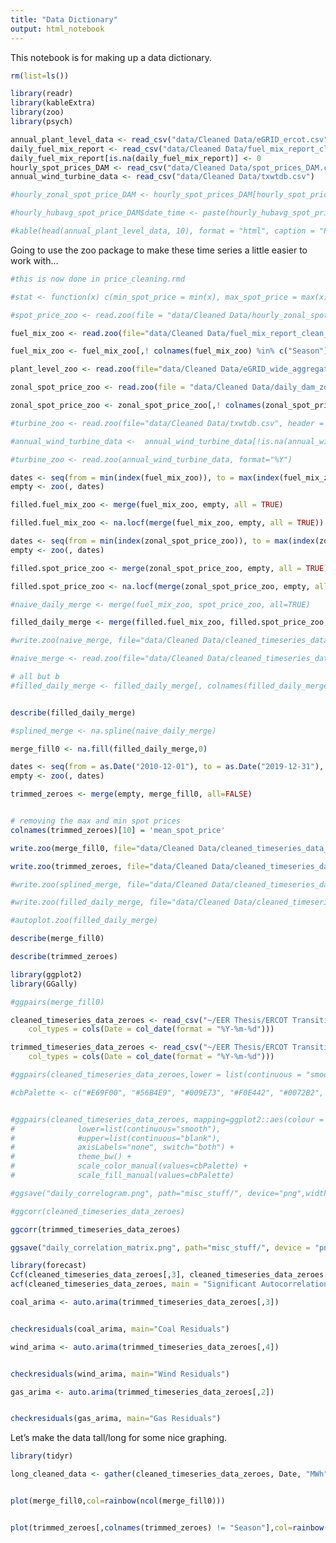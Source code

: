 ```yaml
---
title: "Data Dictionary"
output: html_notebook
---
```


This notebook is for making up a data dictionary.

```r
rm(list=ls())
```

```r
library(readr)
library(kableExtra)
library(zoo)
library(psych)
```

```r
annual_plant_level_data <- read_csv("data/Cleaned Data/eGRID_ercot.csv")
daily_fuel_mix_report <- read_csv("data/Cleaned Data/fuel_mix_report_clean_wide.csv")
daily_fuel_mix_report[is.na(daily_fuel_mix_report)] <- 0
hourly_spot_prices_DAM <- read_csv("data/Cleaned Data/spot_prices_DAM.csv")
annual_wind_turbine_data <- read_csv("data/Cleaned Data/txwtdb.csv")

```
```r
#hourly_zonal_spot_price_DAM <- hourly_spot_prices_DAM[hourly_spot_prices_DAM$`Settlement Point` == "HB_HUBAVG",]

#hourly_hubavg_spot_price_DAM$date_time <- paste(hourly_hubavg_spot_price_DAM$`Delivery Date`, hourly_hubavg_spot_price_DAM$`Hour Ending`)
```

```r
#kable(head(annual_plant_level_data, 10), format = "html", caption = "Portion of dataset")
```

Going to use the zoo package to make these time series a little easier to work with...


```r
#this is now done in price_cleaning.rmd

#stat <- function(x) c(min_spot_price = min(x), max_spot_price = max(x), mean_spot_price = mean(x))

#spot_price_zoo <- read.zoo(file = "data/Cleaned Data/hourly_zonal_spot_price_DAM.csv", header = TRUE, sep = ",", format = "%Y-%m-%d", aggregate = stat)
```


```r

fuel_mix_zoo <- read.zoo(file="data/Cleaned Data/fuel_mix_report_clean_wide.csv", header = TRUE, sep=",", format = "%Y-%m-%d")

fuel_mix_zoo <- fuel_mix_zoo[,! colnames(fuel_mix_zoo) %in% c("Season")]

```


```r

plant_level_zoo <- read.zoo(file="data/Cleaned Data/eGRID_wide_aggregate.csv", header = TRUE, sep=",", format = "%Y")

```


```r
zonal_spot_price_zoo <- read.zoo(file = "data/Cleaned Data/daily_dam_zonal_spot_price_agg.csv", header = TRUE, sep=",", format = "%Y-%m-%d")

zonal_spot_price_zoo <- zonal_spot_price_zoo[,! colnames(zonal_spot_price_zoo) %in% c("min_spot_price","max_spot_price")]

```

```r
#turbine_zoo <- read.zoo(file="data/Cleaned Data/txwtdb.csv", header = TRUE, sep=",", format = "%Y")
```


```r
#annual_wind_turbine_data <-  annual_wind_turbine_data[!is.na(annual_wind_turbine_data$p_year),]

#turbine_zoo <- read.zoo(annual_wind_turbine_data, format="%Y")
```

```r
dates <- seq(from = min(index(fuel_mix_zoo)), to = max(index(fuel_mix_zoo)), by = 1)
empty <- zoo(, dates)

filled.fuel_mix_zoo <- merge(fuel_mix_zoo, empty, all = TRUE)

filled.fuel_mix_zoo <- na.locf(merge(fuel_mix_zoo, empty, all = TRUE))

dates <- seq(from = min(index(zonal_spot_price_zoo)), to = max(index(zonal_spot_price_zoo)), by = 1)
empty <- zoo(, dates)

filled.spot_price_zoo <- merge(zonal_spot_price_zoo, empty, all = TRUE)

filled.spot_price_zoo <- na.locf(merge(zonal_spot_price_zoo, empty, all = TRUE))
```

```r
#naive_daily_merge <- merge(fuel_mix_zoo, spot_price_zoo, all=TRUE)

filled_daily_merge <- merge(filled.fuel_mix_zoo, filled.spot_price_zoo, all=TRUE)

#write.zoo(naive_merge, file="data/Cleaned Data/cleaned_timeseries_data_naive.csv", index.name = "Date", sep=",")

#naive_merge <- read.zoo(file="data/Cleaned Data/cleaned_timeseries_data_naive.csv", header = TRUE, sep=",", format = "%Y-%m-%d")

# all but b
#filled_daily_merge <- filled_daily_merge[, colnames(filled_daily_merge) != "Season"]


describe(filled_daily_merge)

#splined_merge <- na.spline(naive_daily_merge)

merge_fill0 <- na.fill(filled_daily_merge,0)

```

```r
dates <- seq(from = as.Date("2010-12-01"), to = as.Date("2019-12-31"), by = 1)
empty <- zoo(, dates)

trimmed_zeroes <- merge(empty, merge_fill0, all=FALSE)


# removing the max and min spot prices 
colnames(trimmed_zeroes)[10] = 'mean_spot_price'
```

```r
write.zoo(merge_fill0, file="data/Cleaned Data/cleaned_timeseries_data_zeroes.csv", index.name = "Date", sep=",")

write.zoo(trimmed_zeroes, file="data/Cleaned Data/cleaned_timeseries_data_zeroes_trimmed.csv", index.name = "Date", sep=",")

#write.zoo(splined_merge, file="data/Cleaned Data/cleaned_timeseries_data_splined.csv", index.name = "Date", sep=",")

#write.zoo(filled_daily_merge, file="data/Cleaned Data/cleaned_timeseries_data_filled.csv", index.name = "Date", sep=",")
```


```r
#autoplot.zoo(filled_daily_merge)
```

```r
describe(merge_fill0)

describe(trimmed_zeroes)
```


```r
library(ggplot2)
library(GGally)

#ggpairs(merge_fill0)    
```

```r
cleaned_timeseries_data_zeroes <- read_csv("~/EER Thesis/ERCOT Transition Analysis/data/Cleaned Data/cleaned_timeseries_data_zeroes.csv", 
    col_types = cols(Date = col_date(format = "%Y-%m-%d")))

trimmed_timeseries_data_zeroes <- read_csv("~/EER Thesis/ERCOT Transition Analysis/data/Cleaned Data/cleaned_timeseries_data_zeroes_trimmed.csv", 
    col_types = cols(Date = col_date(format = "%Y-%m-%d")))
```

```r
#ggpairs(cleaned_timeseries_data_zeroes,lower = list(continuous = "smooth"))

#cbPalette <- c("#E69F00", "#56B4E9", "#009E73", "#F0E442", "#0072B2", "#D55E00", "#CC79A7", "#999999", "#000000")


#ggpairs(cleaned_timeseries_data_zeroes, mapping=ggplot2::aes(colour = as.factor(Season), alpha=0.75),
#              lower=list(continuous="smooth"),
#              #upper=list(continuous="blank"),
#              axisLabels="none", switch="both") +
#              theme_bw() +
#              scale_color_manual(values=cbPalette) +
#              scale_fill_manual(values=cbPalette)

#ggsave("daily_correlogram.png", path="misc_stuff/", device="png",width=14, height=14)
```

```r
#ggcorr(cleaned_timeseries_data_zeroes)

ggcorr(trimmed_timeseries_data_zeroes)

ggsave("daily_correlation_matrix.png", path="misc_stuff/", device = "png")

```

```r
library(forecast)
Ccf(cleaned_timeseries_data_zeroes[,3], cleaned_timeseries_data_zeroes[,4])
acf(cleaned_timeseries_data_zeroes, main = "Significant Autocorrelations")
```

```r
coal_arima <- auto.arima(trimmed_timeseries_data_zeroes[,3])


checkresiduals(coal_arima, main="Coal Residuals")

wind_arima <- auto.arima(trimmed_timeseries_data_zeroes[,4])


checkresiduals(wind_arima, main="Wind Residuals")

gas_arima <- auto.arima(trimmed_timeseries_data_zeroes[,2])


checkresiduals(gas_arima, main="Gas Residuals")
```


Let's make the data tall/long for some nice graphing.
```r
library(tidyr)

long_cleaned_data <- gather(cleaned_timeseries_data_zeroes, Date, "MWh", Gas:Gas_Price)
```


```r
```

```r
plot(merge_fill0,col=rainbow(ncol(merge_fill0))) 


plot(trimmed_zeroes[,colnames(trimmed_zeroes) != "Season"],col=rainbow(ncol(trimmed_zeroes[,colnames(trimmed_zeroes) != "Season"])), main="Daily Timeseries Data") 

```

